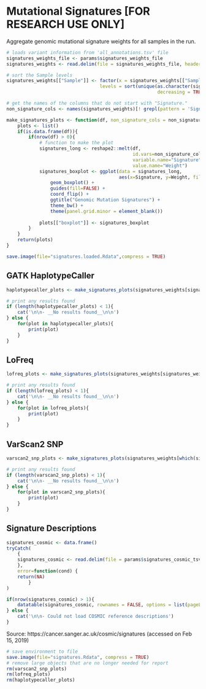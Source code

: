 # Mutational Signatures [FOR RESEARCH USE ONLY]

Aggregate genomic mutational signature weights for all samples in the run.

```r
# loads variant information from 'all_annotations.tsv' file
signatures_weights_file <- params$signatures_weights_file
signatures_weights <- read.delim(file = signatures_weights_file, header = TRUE, sep = '\t')

# sort the Sample levels
signatures_weights[["Sample"]] <- factor(x = signatures_weights[["Sample"]],
                                  levels = sort(unique(as.character(signatures_weights[["Sample"]]),
                                                       decreasing = TRUE)))

# get the names of the columns that do not start with "Signature."
non_signature_cols <- names(signatures_weights)[! grepl(pattern = 'Signature.', x = names(signatures_weights))]

make_signatures_plots <- function(df, non_signature_cols = non_signature_cols){
    plots <- list()
    if(is.data.frame(df)){
        if(nrow(df) > 0){
            # function to make the plot
            signatures_long <- reshape2::melt(df,
                                              id.vars=non_signature_cols,
                                              variable.name="Signature",
                                              value.name="Weight")
            signatures_boxplot <- ggplot(data = signatures_long, 
                                         aes(x=Signature, y=Weight, fill = Signature)) +
                geom_boxplot() +
                guides(fill=FALSE) +
                coord_flip() +
                ggtitle("Genomic Mutation Signatures") +
                theme_bw() +
                theme(panel.grid.minor = element_blank())
            
            plots[["boxplot"]] <- signatures_boxplot
        }
    }
    return(plots)
}

save.image(file="signatures.loaded.Rdata",compress = TRUE)
```

## GATK HaplotypeCaller

```r
haplotypecaller_plots <- make_signatures_plots(signatures_weights[signatures_weights[["VariantCaller"]] == 'HaplotypeCaller', ])
```

```r
# print any results found
if (length(haplotypecaller_plots) < 1){
    cat('\n\n- __No results found__\n\n')
} else {
    for(plot in haplotypecaller_plots){
        print(plot)
    }
}
```

## LoFreq

```r
lofreq_plots <- make_signatures_plots(signatures_weights[signatures_weights[["VariantCaller"]] == 'LoFreq', ])
```

```r
# print any results found
if (length(lofreq_plots) < 1){
    cat('\n\n- __No results found__\n\n')
} else {
    for(plot in lofreq_plots){
        print(plot)
    }
}
```

## VarScan2 SNP

```r
varscan2_snp_plots <- make_signatures_plots(signatures_weights[which(signatures_weights[["VariantCaller"]] == 'VarScan2' & signatures_weights[["VariantCallerType"]] == "snp" ), ])
```


```r
# print any results found
if (length(varscan2_snp_plots) < 1){
    cat('\n\n- __No results found__\n\n')
} else {
    for(plot in varscan2_snp_plots){
        print(plot)
    }
}
```

## Signature Descriptions

```r
signatures_cosmic <- data.frame()
tryCatch(
    {
    signatures_cosmic <- read.delim(file = params$signatures_cosmic_tsv, header = TRUE, sep = '\t', check.names = FALSE)
    },
    error=function(cond) {
    return(NA)
        }
)

```

```r
if(nrow(signatures_cosmic) > 1){
    datatable(signatures_cosmic, rownames = FALSE, options = list(pageLength = 5))
} else {
    cat('\n\n- Could not load COSMIC reference descriptions')
}
```

Source: https://cancer.sanger.ac.uk/cosmic/signatures (accessed on Feb 15, 2019)

```r
# save environment to file
save.image(file="signatures.Rdata", compress = TRUE)
# remove large objects that are no longer needed for report
rm(varscan2_snp_plots)
rm(lofreq_plots)
rm(haplotypecaller_plots)

```
